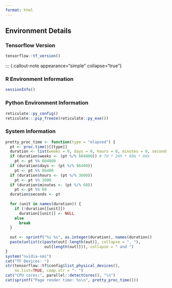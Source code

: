 ```yaml
---
format: html
---
```


## Environment Details 

::: {.callout-note appearance="simple"  collapse="true"}

### Tensorflow Version

```r
tensorflow::tf_version()
```


:::

::: {.callout-note appearance="simple"  collapse="true"}

### R Environment Information

```r
sessionInfo()
```

::: {.callout-note appearance="simple"  collapse="true"}

### Python Environment Information

```r
reticulate::py_config()
reticulate:::pip_freeze(reticulate::py_exe())
```

### System Information

```r
pretty_proc_time <- function(type = "elapsed") {
  pt <- proc.time()[[type]]
  duration <- list(weeks = 0, days = 0, hours = 0, minutes = 0, seconds = 0)
  if (duration$weeks <- (pt %/% 604800)) # 7d * 24h * 60m * 60x
    pt <- pt %% 604800
  if (duration$days <- (pt %/% 86400)) 
    pt <- pt %% 86400
  if (duration$hours <- (pt %/% 3600)) 
    pt <- pt %% 3600
  if (duration$minutes <- (pt %/% 60))
    pt <- pt %% 60
  duration$seconds <- pt
  
  for (unit in names(duration)) {
    if (!duration[[unit]])
      duration[[unit]] <- NULL
    else
      break
  }
  
  out <- sprintf("%i %s", as.integer(duration), names(duration))
  paste(unlist(c(paste(out[-length(out)], collapse = ", "),
                 out[length(out)])), collapse = " and ")
}
system("nvidia-smi")
cat("TF Devices: ")
str(tensorflow::tf$config$list_physical_devices(), 
    no.list=TRUE, comp.str = "- ")
cat("CPU cores:", parallel::detectCores(), "\n")
cat(sprintf("Page render time: %s\n", pretty_proc_time()))
```


:::
